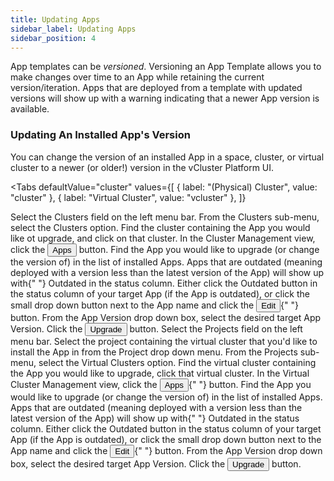 ```yaml
---
title: Updating Apps
sidebar_label: Updating Apps
sidebar_position: 4
---
```



App templates can be <i>versioned</i>. Versioning an App Template allows you to make changes over time to an App
while retaining the current version/iteration. Apps that are deployed from a template with
updated versions will show up with a warning indicating that a newer App version is available.


### Updating An Installed App's Version

You can change the version of an installed App in a space, cluster, or virtual cluster to a
newer (or older!) version in the vCluster Platform UI.

<Tabs
  defaultValue="cluster"
  values={[
    { label: "(Physical) Cluster", value: "cluster" },
    { label: "Virtual Cluster", value: "vcluster" },
  ]}
>
  <TabItem value="cluster">
    <Flow id="update-app-cluster">
      <Step>
        Select the <NavStep>Clusters</NavStep> field on the left menu bar.
      </Step>
      <Step>From the Clusters sub-menu, select the Clusters option.</Step>
      <Step>
        Find the cluster containing the App you would like ot upgrade, and click
        on that cluster.
      </Step>
      <Step>
        In the Cluster Management view, click the <Button>Apps</Button> button.
      </Step>
      <Step>
        Find the App you would like to upgrade (or change the version of) in the
        list of installed Apps. Apps that are outdated (meaning deployed with a
        version less than the latest version of the App) will show up with{" "}
        <Label>Outdated</Label> in the status column.
      </Step>
      <Step>
        Either click the <Label>Outdated</Label> button in the status column
        of your target App (if the App is outdated), or click the small drop
        down button next to the App name and click the <Button>Edit</Button>{" "}
        button.
      </Step>
      <Step>
        From the <Label>App Version</Label> drop down box, select the desired
        target App Version.
      </Step>
      <Step>
        Click the <Button>Upgrade</Button> button.
      </Step>
    </Flow>
  </TabItem>
  <TabItem value="vcluster">
    <Flow id="update-app-vcluster">
      <Step>
        Select the <NavStep>Projects</NavStep> field on the left menu bar.
      </Step>
      <Step>
        Select the project containing the virtual cluster that you'd like to
        install the App in from the Project drop down menu.
      </Step>
      <Step>
        From the Projects sub-menu, select the Virtual Clusters option.
      </Step>
      <Step>
        Find the virtual cluster containing the App you would like to upgrade,
        click that virtual cluster.
      </Step>
      <Step>
        In the Virtual Cluster Management view, click the <Button>Apps</Button>{" "}
        button.
      </Step>
      <Step>
        Find the App you would like to upgrade (or change the version of) in the
        list of installed Apps. Apps that are outdated (meaning deployed with a
        version less than the latest version of the App) will show up with{" "}
        <Label>Outdated</Label> in the status column.
      </Step>
      <Step>
        Either click the <Label>Outdated</Label> button in the status column
        of your target App (if the App is outdated), or click the small drop
        down button next to the App name and click the <Button>Edit</Button>{" "}
        button.
      </Step>
      <Step>
        From the <Label>App Version</Label> drop down box, select the desired
        target App Version.
      </Step>
      <Step>
        Click the <Button>Upgrade</Button> button.
      </Step>
    </Flow>
  </TabItem>
</Tabs>
